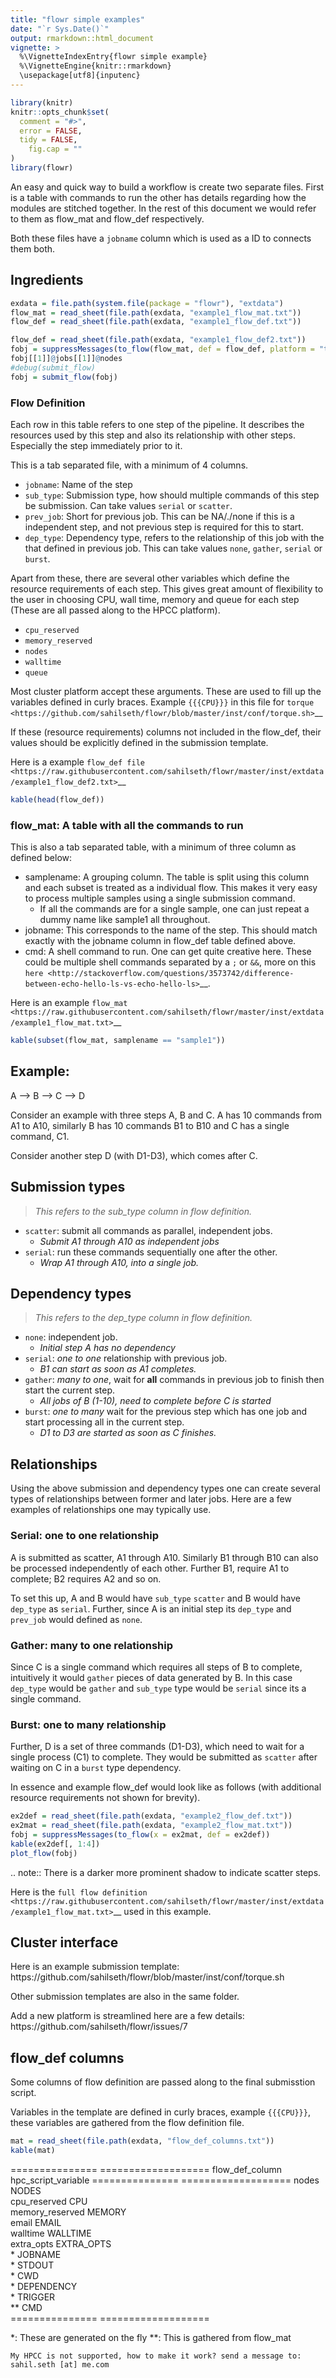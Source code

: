 ```yaml
---
title: "flowr simple examples"
date: "`r Sys.Date()`"
output: rmarkdown::html_document
vignette: >
  %\VignetteIndexEntry{flowr simple example}
  %\VignetteEngine{knitr::rmarkdown}
  \usepackage[utf8]{inputenc}
---
```


```r
library(knitr)
knitr::opts_chunk$set(
  comment = "#>",
  error = FALSE,
  tidy = FALSE,
	fig.cap = ""
)
library(flowr)

```

An easy and quick way to build a workflow is create two separate files. First is a table with commands to run the other has details regarding how the modules are stitched together. In the rest of this document we would refer to them as flow_mat and flow_def respectively.

Both these files have a `jobname` column which is used as a ID to connects them both.

## Ingredients

```r
exdata = file.path(system.file(package = "flowr"), "extdata")
flow_mat = read_sheet(file.path(exdata, "example1_flow_mat.txt"))
flow_def = read_sheet(file.path(exdata, "example1_flow_def.txt"))
```

```r
flow_def = read_sheet(file.path(exdata, "example1_flow_def2.txt"))
fobj = suppressMessages(to_flow(flow_mat, def = flow_def, platform = "torque"))
fobj[[1]]@jobs[[1]]@nodes
#debug(submit_flow)
fobj = submit_flow(fobj)

```

### Flow Definition

Each row in this table refers to one step of the pipeline. It describes the resources used by this step and also its relationship with other steps.
Especially the step immediately prior to it.


This is a tab separated file, with a minimum of 4 columns.

- `jobname`: Name of the step
- `sub_type`: Submission type, how should multiple commands of this step be submission. Can take values `serial` or `scatter`.
- `prev_job`: Short for previous job. This can be NA/./none if this is a independent step, and not previous step is required for this to start.
- `dep_type`: Dependency type, refers to the relationship of this job with the that defined in previous job. This can take values `none`, `gather`, `serial` or `burst`. 

Apart from these, there are several other variables which define the resource requirements of each step. This gives great amount of flexibility to the user in choosing CPU, wall time, memory and queue for each step (These are all passed along to the HPCC platform).

- `cpu_reserved`
- `memory_reserved`
- `nodes`
- `walltime`
- `queue`

Most cluster platform accept these arguments. These are used to fill up the variables defined in curly braces. Example `{{{CPU}}}` in this file for ` torque <https://github.com/sahilseth/flowr/blob/master/inst/conf/torque.sh>`__

If these (resource requirements) columns not included in the flow_def, their values should be explicitly defined in the submission template. 

Here is a example `flow_def file <https://raw.githubusercontent.com/sahilseth/flowr/master/inst/extdata/example1_flow_def2.txt>`__





<!-- Each row of this table translates to a call to ([job](http://docs.flowr.space/build/html/rd/topics/job.html) or) [queue](http://docs.flowr.space/build/html/rd/topics/queue.html) function. -->

<!-- 
- jobname: is passed as `name` argument to job().
- prev_jobs: passed as `previous_job` argument  to job().
- dep_type: passed as `dependency_type` argument  to job(). Possible values: gather, serial
- sub_type: passed as `submission_type` argument  to job().
- queue: name of the queue to be used for this particular job. 
	Since each jobs can be submitted to a different queue, this makes your flow very flexible
- memory_reserved: Refer to your system admin guide on what values should go here. 
	Some examples: 160000, 16g etc representing a 16GB reservation of RAM
- walltime: How long would this job run. Again refer to your HPCC guide. Example: 24:00, 24:00:00
- cpu_reserved: Amount of CPU reserved.

Its best to have this as a tab seperated file (with no row.names). -->


```r
kable(head(flow_def))
```

### flow_mat: A table with all the commands to run

This is also a tab separated table, with a minimum of three column as defined below:

- samplename: A grouping column. The table is split using this column and each subset is treated as a individual flow. This makes it very easy to process multiple samples using a single submission command.
	- If all the commands are for a single sample, one can just repeat a dummy name like sample1 all throughout.
- jobname: This corresponds to the name of the step. This should match exactly with the jobname column in flow_def table defined above.
- cmd: A shell command to run. One can get quite creative here. These could be multiple shell commands separated by a `;` or `&&`, more on this `here <http://stackoverflow.com/questions/3573742/difference-between-echo-hello-ls-vs-echo-hello-ls>`__.

Here is an example `flow_mat <https://raw.githubusercontent.com/sahilseth/flowr/master/inst/extdata/example1_flow_mat.txt>`__


```r
kable(subset(flow_mat, samplename == "sample1"))
```


<!---
### Style 2

This style may be more suited for people who like to explore more advanced usage and like to code in R. Also this one find this much faster if jobs and their relationships changes a lot.

Here instead of seperating cmds and definitions one defines them step by step incrementally.

- Use: queue(), to define the computing cluster being used
- Use: multiple calls job()
- Use: flow() to stich the jobs into a flow.


Currently we support LSF, Torque and SGE. Let us use LSF for this example.

```r
qobj <- queue(platform = "lsf", queue = "normal", verbose = FALSE)
```

Let us stitch a simple flow with three jobs, which are submitted one after the other.

```r
job1 <- job(name = "myjob1", cmds = "sleep1", q_obj = qobj)
job2 <- job(name = "myjob2", cmds = "sleep2", q_obj = qobj, previous_job = "myjob1", dependency_type = "serial")
job3 <- job(name = "myjob3", cmds = "sleep3", q_obj = qobj, previous_job = "myjob1", dependency_type = "serial")
fobj <- flow(name = "myflow", jobs = list(job1, job2, job3), desc="description")
plot_flow(fobj)
```

The above translates to a flow definition which looks like this:

```r
dat <- flowr:::create_jobs_mat(fobj)
knitr:::kable(dat)
```
--->

## Example:

A ----> B -----> C -----> D

Consider an example with three steps A, B and C. A has 10 commands from A1 to A10, similarly B has 10 commands B1 to B10 and C has a single command, C1.

Consider another step D (with D1-D3), which comes after C.

## Submission types

> *This refers to the sub_type column in flow definition.*

- `scatter`: submit all commands as parallel, independent jobs. 
	- *Submit A1 through A10 as independent jobs*
- `serial`: run these commands sequentially one after the other. 
	- *Wrap A1 through A10, into a single job.*

## Dependency types

> *This refers to the dep_type column in flow definition.*

- `none`: independent job. 
	- *Initial step A has no dependency*
- `serial`: *one to one* relationship with previous job. 
	- *B1 can start as soon as A1 completes.*
- `gather`: *many to one*, wait for **all** commands in previous job to finish then start the  current step. 
	- *All jobs of B (1-10), need to complete before C is started*
- `burst`: *one to many* wait for the previous step which has one job and start processing all in the current step. 
	- *D1 to D3 are started as soon as C finishes.*


## Relationships

Using the above submission and dependency types one can create several types of relationships between former and later jobs. Here are a few examples of relationships one may typically use.


### Serial: one to one relationship
A is submitted as scatter, A1 through A10. Similarly B1 through B10 can also be processed independently of each other. Further B1, require A1 to complete; B2 requires A2 and so on.

To set this up, A and B would have `sub_type` `scatter` and B would have `dep_type` as `serial`. Further, since A is an initial step its `dep_type` and `prev_job` would defined as `none`.



### Gather: many to one relationship

Since C is a single command which requires all steps of B to complete, intuitively it would `gather` pieces of data generated by B. In this case `dep_type` would be `gather` and `sub_type` type would be `serial` since its a single command.

<!---
- makes sense when previous job had many commands running in parallel and current job would wait for all
- so previous job submission: `scatter`, and current job's dependency type `gather`
```r
jobj1 <- job(q_obj=qobj, cmd = cmds, submission_type = "scatter", name = "job1")
jobj2 <- job(q_obj=qobj, name = "job2", cmd = cmds, submission_type = "scatter", 
             dependency_type = "gather", previous_job = "job1")
fobj <- flow(jobs = list(jobj1, jobj2))
plot_flow(fobj)
```
--->

### Burst: one to many relationship

Further, D is a set of three commands (D1-D3), which need to wait for a single process (C1) to complete. They would be submitted as `scatter` after waiting on C in a `burst` type dependency.


<!---
- makes sense when previous job had one command current job would split and submit several jobs in parallel
- so previous job submission_type: `serial`, and current job's dependency type `burst`, with a submission type: `scatter`
```r
jobj1 <- job(q_obj=qobj, cmd = cmds, submission_type = "serial", name = "job1")
jobj2 <- job(q_obj=qobj, name = "job2", cmd = cmds, submission_type = "scatter", 
             dependency_type = "burst", previous_job = "job1")
fobj <- flow(jobs = list(jobj1, jobj2))
plot_flow(fobj)
```
--->

In essence and example flow_def would look like as follows (with additional resource requirements not shown for brevity).


```r
ex2def = read_sheet(file.path(exdata, "example2_flow_def.txt"))
ex2mat = read_sheet(file.path(exdata, "example2_flow_mat.txt"))
fobj = suppressMessages(to_flow(x = ex2mat, def = ex2def))
kable(ex2def[, 1:4])
plot_flow(fobj)
```

.. note:: 
	There is a darker more prominent shadow to indicate scatter steps.

Here is the ` full flow definition <https://raw.githubusercontent.com/sahilseth/flowr/master/inst/extdata/example1_flow_mat.txt>`__ used in this example.

## Cluster interface

Here is an example submission template:
https://github.com/sahilseth/flowr/blob/master/inst/conf/torque.sh

Other submission templates are also in the same folder. 

Add a new platform is streamlined here are a few details:
https://github.com/sahilseth/flowr/issues/7




## flow_def columns


Some columns of flow definition are passed along to the final submisstion script.

Variables in the template are defined in curly braces, example `{{{CPU}}}`, these variables are gathered from the flow definition file.


```r
mat = read_sheet(file.path(exdata, "flow_def_columns.txt"))
kable(mat)
```

===============  ===================
flow_def_column  hpc_script_variable
===============  ===================
nodes            NODES              
cpu_reserved     CPU                
memory_reserved  MEMORY             
email            EMAIL              
walltime         WALLTIME           
extra_opts       EXTRA_OPTS         
\*                JOBNAME            
\*                STDOUT             
\*                CWD                
\*                DEPENDENCY         
\*                TRIGGER            
\**               CMD                
===============  ===================

\*: These are generated on the fly
\**: This is gathered from flow_mat



	My HPCC is not supported, how to make it work? send a message to: sahil.seth [at] me.com








